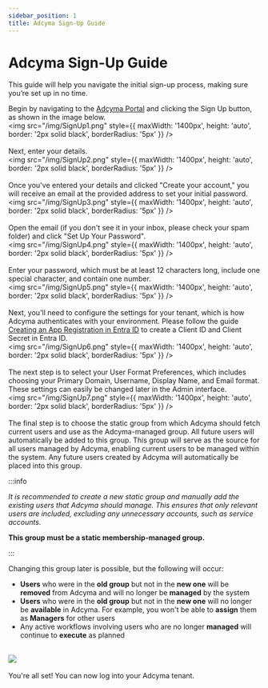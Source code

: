 ```yaml
---
sidebar_position: 1
title: Adcyma Sign-Up Guide
---
```


# Adcyma Sign-Up Guide

This guide will help you navigate the initial sign-up process, making sure you’re set up in no time.


Begin by navigating to the [Adcyma Portal](https://portal.adcyma.com) and clicking the Sign Up button, as shown in the image below.
<br/>
<img src="/img/SignUp1.png" style={{ maxWidth: '1400px', height: 'auto', border: '2px solid black', borderRadius: '5px' }} />
<br/><br/>
Next, enter your details.
<br/>
<img src="/img/SignUp2.png" style={{ maxWidth: '1400px', height: 'auto', border: '2px solid black', borderRadius: '5px' }} />
<br/><br/>
Once you've entered your details and clicked "Create your account," you will receive an email at the provided address to set your initial password.
<br/>
<img src="/img/SignUp3.png" style={{ maxWidth: '1400px', height: 'auto', border: '2px solid black', borderRadius: '5px' }} />
<br/><br/>
Open the email (if you don't see it in your inbox, please check your spam folder) and click "Set Up Your Password".
<br/>
<img src="/img/SignUp4.png" style={{ maxWidth: '1400px', height: 'auto', border: '2px solid black', borderRadius: '5px' }} />
<br/><br/>
Enter your password, which must be at least 12 characters long, include one special character, and contain one number.
<br/>
<img src="/img/SignUp5.png" style={{ maxWidth: '1400px', height: 'auto', border: '2px solid black', borderRadius: '5px' }} />
<br/><br/>
Next, you'll need to configure the settings for your tenant, which is how Adcyma authenticates with your environment. Please follow the guide [Creating an App Registration in Entra ID](https://docs.adcyma.com/v1/userguides/setupentraappregistration) to create a Client ID and Client Secret in Entra ID.
<br/>
<img src="/img/SignUp6.png" style={{ maxWidth: '1400px', height: 'auto', border: '2px solid black', borderRadius: '5px' }} />
<br/><br/>
The next step is to select your User Format Preferences, which includes choosing your Primary Domain, Username, Display Name, and Email format. These settings can easily be changed later in the Admin interface.
<br/>
<img src="/img/SignUp7.png" style={{ maxWidth: '1400px', height: 'auto', border: '2px solid black', borderRadius: '5px' }} />
<br/><br/>
The final step is to choose the static group from which Adcyma should fetch current users and use as the Adcyma-managed group. All future users will automatically be added to this group.
This group will serve as the source for all users managed by Adcyma, enabling current users to be managed within the system. Any future users created by Adcyma will automatically be placed into this group.

:::info

*It is recommended to create a new static group and manually add the existing users that Adcyma should manage. This ensures that only relevant users are included, excluding any unnecessary accounts, such as service accounts.*

**This group must be a static membership-managed group.**

:::

Changing this group later is possible, but the following will occur:

* **Users** who were in the **old group** but not in the **new one** will be **removed** from Adcyma and will no longer be **managed** by the system
* **Users** who were in the **old group** but not in the **new one** will no longer be **available** in Adcyma. For example, you won't be able to **assign** them as **Managers** for other users
* Any active workflows involving users who are no longer **managed** will continue to **execute** as planned
<br/>
<img src="/img/SignUp8.png" style={{ maxWidth: '1400px', height: 'auto', border: '2px solid black', borderRadius: '5px' }} />
<br/><br/>
You're all set! You can now log into your Adcyma tenant.
